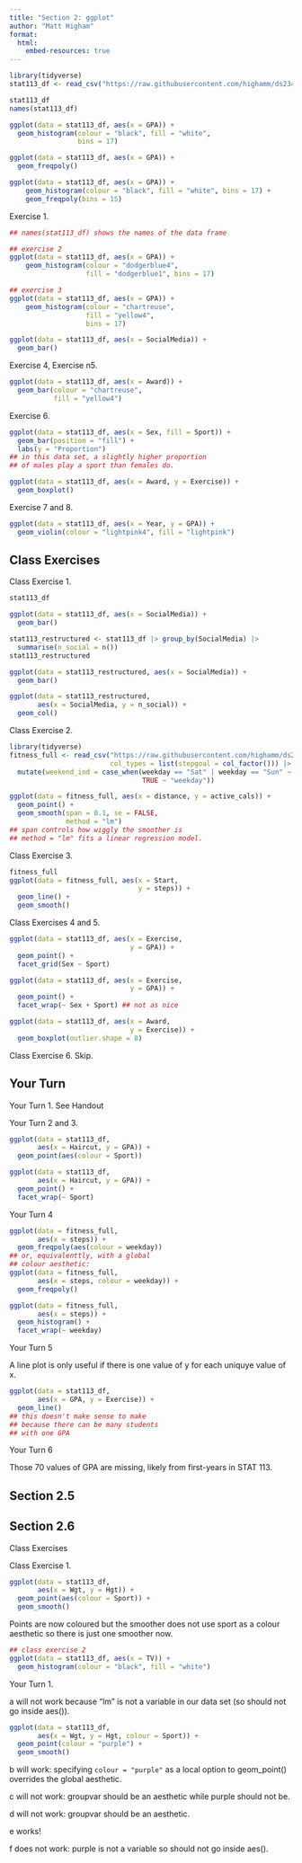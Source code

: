 ```yaml
---
title: "Section 2: ggplot"
author: "Matt Higham"
format: 
  html:
    embed-resources: true
---
```




```r
library(tidyverse)
stat113_df <- read_csv("https://raw.githubusercontent.com/highamm/ds234_quarto/main/data_online/stat113.csv")

stat113_df
names(stat113_df)

ggplot(data = stat113_df, aes(x = GPA)) +
  geom_histogram(colour = "black", fill = "white",
                 bins = 17)

ggplot(data = stat113_df, aes(x = GPA)) +
  geom_freqpoly()

ggplot(data = stat113_df, aes(x = GPA)) +
    geom_histogram(colour = "black", fill = "white", bins = 17) +
    geom_freqpoly(bins = 15)
```

Exercise 1.

```r
## names(stat113_df) shows the names of the data frame

## exercise 2
ggplot(data = stat113_df, aes(x = GPA)) +
    geom_histogram(colour = "dodgerblue4",
                   fill = "dodgerblue1", bins = 17)

## exercise 3
ggplot(data = stat113_df, aes(x = GPA)) +
    geom_histogram(colour = "chartreuse",
                   fill = "yellow4",
                   bins = 17)
```

```r
ggplot(data = stat113_df, aes(x = SocialMedia)) +
  geom_bar()
```

Exercise 4, Exercise n5.

```r
ggplot(data = stat113_df, aes(x = Award)) +
  geom_bar(colour = "chartreuse",
           fill = "yellow4")
```

Exercise 6.

```r
ggplot(data = stat113_df, aes(x = Sex, fill = Sport)) +
  geom_bar(position = "fill") +
  labs(y = "Proportion")
## in this data set, a slightly higher proportion
## of males play a sport than females do.
```

```r
ggplot(data = stat113_df, aes(x = Award, y = Exercise)) +
  geom_boxplot()
```

Exercise 7 and 8.

```r
ggplot(data = stat113_df, aes(x = Year, y = GPA)) +
  geom_violin(colour = "lightpink4", fill = "lightpink")
```

## Class Exercises

Class Exercise 1.

```r
stat113_df

ggplot(data = stat113_df, aes(x = SocialMedia)) +
  geom_bar()

stat113_restructured <- stat113_df |> group_by(SocialMedia) |>
  summarise(n_social = n())
stat113_restructured

ggplot(data = stat113_restructured, aes(x = SocialMedia)) +
  geom_bar()

ggplot(data = stat113_restructured,
       aes(x = SocialMedia, y = n_social)) +
  geom_col()
```

Class Exercise 2.

```r
library(tidyverse)
fitness_full <- read_csv("https://raw.githubusercontent.com/highamm/ds234_quarto/main/data_online/higham_fitness_clean.csv",
                         col_types = list(stepgoal = col_factor())) |>
  mutate(weekend_ind = case_when(weekday == "Sat" | weekday == "Sun" ~ "weekend",
                                 TRUE ~ "weekday"))
```

```r
ggplot(data = fitness_full, aes(x = distance, y = active_cals)) +
  geom_point() +
  geom_smooth(span = 0.1, se = FALSE,
              method = "lm")
## span controls how wiggly the smoother is
## method = "lm" fits a linear regression model.
```

Class Exercise 3. 

```r
fitness_full
ggplot(data = fitness_full, aes(x = Start,
                                y = steps)) +
  geom_line() +
  geom_smooth()
```

Class Exercises 4 and 5.

```r
ggplot(data = stat113_df, aes(x = Exercise,
                              y = GPA)) +
  geom_point() +
  facet_grid(Sex ~ Sport)

ggplot(data = stat113_df, aes(x = Exercise,
                              y = GPA)) +
  geom_point() +
  facet_wrap(~ Sex + Sport) ## not as nice

ggplot(data = stat113_df, aes(x = Award,
                              y = Exercise)) +
  geom_boxplot(outlier.shape = 8)
```

Class Exercise 6. Skip.

## Your Turn 

Your Turn 1. See Handout

Your Turn 2 and 3.

```r
ggplot(data = stat113_df, 
       aes(x = Haircut, y = GPA)) +
  geom_point(aes(colour = Sport))

ggplot(data = stat113_df, 
       aes(x = Haircut, y = GPA)) +
  geom_point() +
  facet_wrap(~ Sport)
```

Your Turn 4

```r
ggplot(data = fitness_full,
       aes(x = steps)) +
  geom_freqpoly(aes(colour = weekday))
## or, equivalenttly, with a global 
## colour aesthetic:
ggplot(data = fitness_full,
       aes(x = steps, colour = weekday)) +
  geom_freqpoly()

ggplot(data = fitness_full,
       aes(x = steps)) +
  geom_histogram() +
  facet_wrap(~ weekday)
```

Your Turn 5

A line plot is only useful if there is one value of y for each uniquye value of x.

```r
ggplot(data = stat113_df,
       aes(x = GPA, y = Exercise)) +
  geom_line()
## this doesn't make sense to make
## because there can be many students
## with one GPA
```

Your Turn 6

Those 70 values of GPA are missing, likely from first-years in STAT 113. 

## Section 2.5



## Section 2.6

Class Exercises

Class Exercise 1.

```r
ggplot(data = stat113_df,
       aes(x = Wgt, y = Hgt)) +
  geom_point(aes(colour = Sport)) +
  geom_smooth()
```

Points are now coloured but the smoother does not use sport as a colour aesthetic so there is just one smoother now.

```r
## class exercise 2
ggplot(data = stat113_df, aes(x = TV)) +
  geom_histogram(colour = "black", fill = "white")
```

Your Turn 1.

a will not work because "lm" is not a variable in our data set (so should not go inside aes()).


```r
ggplot(data = stat113_df,
       aes(x = Wgt, y = Hgt, colour = Sport)) +
  geom_point(colour = "purple") +
  geom_smooth()
```

b will work: specifying `colour = "purple"` as a local option to geom_point() overrides the global aesthetic.

c will not work: groupvar should be an aesthetic while purple should not be.

d will not work: groupvar should be an aesthetic.

e works!

f does not work: purple is not a variable so should not go inside aes().